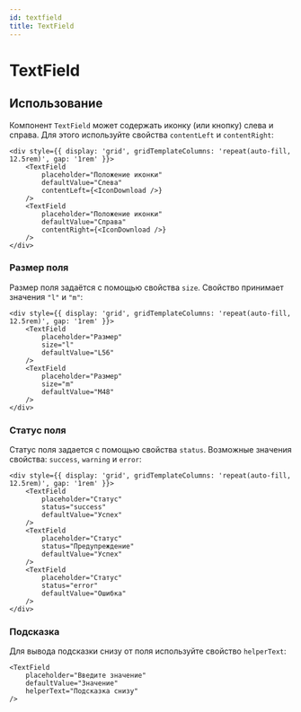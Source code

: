 ```yaml
---
id: textfield
title: TextField
---
```



# TextField
<Description name="TextField" />
<PropsTable name="TextField" exclude={['$isFocused']} />

## Использование
Компонент `TextField` может содержать иконку (или кнопку) слева и справа.
Для этого используйте свойства `contentLeft` и `contentRight`:

```tsx live
<div style={{ display: 'grid', gridTemplateColumns: 'repeat(auto-fill, 12.5rem)', gap: '1rem' }}>
    <TextField
        placeholder="Положение иконки"
        defaultValue="Слева"
        contentLeft={<IconDownload />}
    />
    <TextField
        placeholder="Положение иконки"
        defaultValue="Справа"
        contentRight={<IconDownload />}
    />
</div>
```

### Размер поля
Размер поля задаётся с помощью свойства `size`. Свойство принимает значения `"l"` и `"m"`:

```tsx live
<div style={{ display: 'grid', gridTemplateColumns: 'repeat(auto-fill, 12.5rem)', gap: '1rem' }}>
    <TextField
        placeholder="Размер"
        size="l"
        defaultValue="L56"
    />
    <TextField
        placeholder="Размер"
        size="m"
        defaultValue="M48"
    />
</div>
```

### Статус поля
Статус поля задается с помощью свойства `status`. Возможные значения свойства: `success`, `warning` и `error`:

```tsx live
<div style={{ display: 'grid', gridTemplateColumns: 'repeat(auto-fill, 12.5rem)', gap: '1rem' }}>
    <TextField
        placeholder="Статус"
        status="success"
        defaultValue="Успех"
    />
    <TextField
        placeholder="Статус"
        status="Предупреждение"
        defaultValue="Успех"
    />
    <TextField
        placeholder="Статус"
        status="error"
        defaultValue="Ошибка"
    />
</div>
```

### Подсказка
Для вывода подсказки снизу от поля используйте свойство `helperText`:

```tsx live
<TextField
    placeholder="Введите значение"
    defaultValue="Значение"
    helperText="Подсказка снизу"
/>
```
